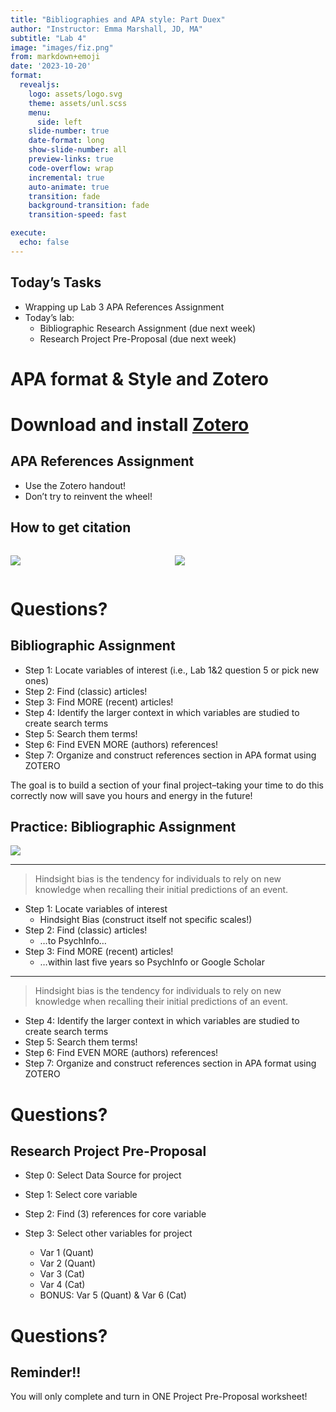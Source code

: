 ```yaml
---
title: "Bibliographies and APA style: Part Duex"
author: "Instructor: Emma Marshall, JD, MA"
subtitle: "Lab 4"
image: "images/fiz.png"
from: markdown+emoji
date: '2023-10-20'
format:
  revealjs: 
    logo: assets/logo.svg
    theme: assets/unl.scss
    menu:
      side: left
    slide-number: true
    date-format: long
    show-slide-number: all
    preview-links: true
    code-overflow: wrap
    incremental: true
    auto-animate: true
    transition: fade
    background-transition: fade
    transition-speed: fast

execute:
  echo: false
---
```


## Today's Tasks {background-image="images/fitz.png" background-opacity="0.1"}

::: incremental
-   Wrapping up Lab 3 APA References Assignment
-   Today's lab:
    -   Bibliographic Research Assignment (due next week)
    -   Research Project Pre-Proposal (due next week)
:::

# APA format & Style and Zotero

# Download and install [Zotero](https://www.zotero.org/)

## APA References Assignment

::: callout-tip
-   Use the Zotero handout!
-   Don't try to reinvent the wheel!
:::

## How to get citation

::: columns
::: {.column width="50%"}
![](images/single_item.gif)
:::

::: {.column width="50%"}
![](images/zotero_collection.gif)
:::
:::

# Questions? {background-image="images/fitz.png" background-opacity="0.1"}

## Bibliographic Assignment {.smaller}

::: incremental
-   Step 1: Locate variables of interest (i.e., Lab 1&2 question 5 or pick new ones)
-   Step 2: Find [(classic)]{.rn} articles!
-   Step 3: Find [MORE (recent)]{.rn} articles!
-   Step 4: Identify the larger context in which variables are studied to create [search terms]{.rn}
-   Step 5: Search them terms!
-   Step 6: Find [EVEN MORE (authors)]{.rn} references!
-   Step 7: Organize and construct references section in APA format using ZOTERO
:::

::: callout-note
The goal is to build a section of your final project--taking your time to do this correctly now will save you hours and energy in the future!
:::

## Practice: Bibliographic Assignment

[![](images/hindsight-bias.png)](https://web.colby.edu/cogblog/2019/11/25/who-needs-a-crystal-ball-to-see-the-future-when-hindsight-bias-makes-you-feel-as-if-you-knew-it-all-along/)

------------------------------------------------------------------------

::: incremental
> [Hindsight bias]{.rn} is the tendency for individuals to rely on new knowledge when recalling their initial predictions of an event.

-   Step 1: Locate variables of interest
    -   Hindsight Bias (construct itself not specific scales!)
-   Step 2: Find (classic) articles!
    -   ...to PsychInfo...
-   Step 3: Find MORE (recent) articles!
    -   ...within last five years so PsychInfo or Google Scholar
:::

------------------------------------------------------------------------

::: incremental
> [Hindsight bias]{.rn} is the tendency for individuals to rely on new knowledge when recalling their initial predictions of an event.

-   Step 4: Identify the larger context in which variables are studied to create search terms
-   Step 5: Search them terms!
-   Step 6: Find EVEN MORE (authors) references!
-   Step 7: Organize and construct references section in APA format using ZOTERO
:::

# Questions? {background-image="images/fitz.png" background-opacity="0.1"}

## Research Project Pre-Proposal {.smaller}

::: incremental
-   Step 0: Select Data Source for project

-   Step 1: Select [core variable]{.rn}

-   Step 2: Find (3) references for core variable

-   Step 3: Select [other]{.rn} variables for project

    -   Var 1 (Quant)
    -   Var 2 (Quant)
    -   Var 3 (Cat)
    -   Var 4 (Cat)
    -   BONUS: Var 5 (Quant) & Var 6 (Cat)
:::

# Questions? {background-image="images/fitz.png" background-opacity="0.1"}

::: callout-caution
## Reminder!!

You will only complete and turn in ONE Project Pre-Proposal worksheet!
:::
